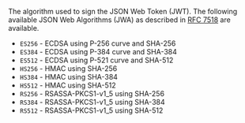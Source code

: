 
The algorithm used to sign the JSON Web Token (JWT). The following available JSON Web Algorithms (JWA) as described in [RFC 7518](https://tools.ietf.org/html/rfc7518) are available.

 * `ES256` - ECDSA using P-256 curve and SHA-256 <AvailableSince since="1.4.0" />
 * `ES384` - ECDSA using P-384 curve and SHA-384 <AvailableSince since="1.4.0" />
 * `ES512` - ECDSA using P-521 curve and SHA-512 <AvailableSince since="1.4.0" />
 * `HS256` - HMAC using SHA-256
 * `HS384` - HMAC using SHA-384
 * `HS512` - HMAC using SHA-512
 * `RS256` - RSASSA-PKCS1-v1_5 using SHA-256
 * `RS384` - RSASSA-PKCS1-v1_5 using SHA-384
 * `RS512` - RSASSA-PKCS1-v1_5 using SHA-512
